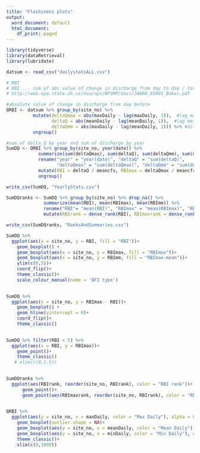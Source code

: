 ```yaml
---
title: "Flashiness plots"
output:
  word_document: default
  html_document:
    df_print: paged
---
```

```r
library(tidyverse)
library(dataRetrieval)
library(lubridate)

datsum <- read_csv("dailystatsALL.csv")
```

```r
# RBI 
# RBI ... sum of abs value of change in discharge from day to day / total discharge for the year
# http://web.epa.state.oh.us/dsw/nps/NPSMP/docs/JAWRA_03095_Baker.pdf

#absolute value of change in discharge from day before
QRBI <- datsum %>% group_by(site_no) %>%
          mutate(deltaQmax = abs(maxDaily - lag(maxDaily, 1)),  #lag max discharge
                 deltaQ = abs(meanDaily - lag(meanDaily, 1)),  #lag mean discharge
                 deltaQmm = abs(maxDaily - lag(meanDaily, 1))) %>% #diff between max discharge and mean of day before
          ungroup()

#sum of delta Q by year and sum of discharge by year
SumDQ <- QRBI %>% group_by(site_no, year(date)) %>%
            summarize(sum(deltaQmax), sum(deltaQ), sum(deltaQmm), sum(meanDaily)) %>%
            rename("year" = "year(date)", "deltaQ" = "sum(deltaQ)", 
                   "deltaQmax" = "sum(deltaQmax)", "deltaQmm" = "sum(deltaQmm)", "meancfs" = "sum(meanDaily)") %>%
            mutate(RBI = deltaQ / meancfs, RBImax = deltaQmax / meancfs, RBImm = deltaQmm / meancfs) %>%
            ungroup()

write_csv(SumDQ, "YearlyStats.csv")
```

```r
SumDQranks <- SumDQ %>% group_by(site_no) %>% drop_na() %>%
              summarize(mean(RBI), mean(RBImax), mean(RBImm)) %>%
              rename("RBI"= "mean(RBI)", "RBImax" = "mean(RBImax)", "RBImm" = "mean(RBImm)") %>%
              mutate(RBIrank = dense_rank(RBI), RBImaxrank = dense_rank(RBImax), RBImmrank = dense_rank(RBImm))

write_csv(SumDQranks, "RanksAndSummaries.csv") 
```


```r
SumDQ %>%
  ggplot(aes(x = site_no, y = RBI, fill = "RBI"))+
    geom_boxplot() +
    geom_boxplot(aes(x = site_no, y = RBImax, fill = "RBImax"))+
    geom_boxplot(aes(x = site_no, y = RBImm, fill = "RBImax-mean"))+
    ylim(c(0,5))+
    coord_flip()+
    theme_classic()+
    scale_colour_manual(name = 'BFI type')
    
```
```r
SumDQ %>%
  ggplot(aes(x = site_no, y = RBImax - RBI))+
    geom_boxplot() +
    geom_hline(yintercept = 0)+
    coord_flip()+
    theme_classic()
    
```
```r
SumDQ %>% filter(RBI < 5) %>%
  ggplot(aes(x = RBI, y = RBImax))+
    geom_point()+
    theme_classic()
   # xlim(c(0,1.5))
    
```

```r
SumDQranks %>%
  ggplot(aes(RBIrank, reorder(site_no, RBIrank), color = "RBI rank"))+
      geom_point()+
      geom_point(aes(RBImaxrank, reorder(site_no, RBIrank), color = "RBI max rank"))
  
```
```r
QRBI %>%
  ggplot(aes(y = site_no, x = maxDaily, color = "Max Daily"), alpha = 0.8)+
    geom_boxplot(outlier.shape = NA)+
    geom_boxplot(aes(y = site_no, x = meanDaily, color = "Mean Daily"), outlier.shape = NA)+
    geom_boxplot(aes(y = site_no, x = minDaily, color = "Min Daily"), outlier.shape = NA)+
    theme_classic()+
    xlim(c(0,1000))
```

